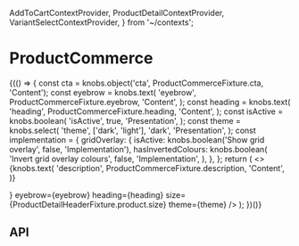   AddToCartContextProvider,
  ProductDetailContextProvider,
  VariantSelectContextProvider,
} from '~/contexts';

<Meta title="Components/ProductCommerce" component={ProductCommerce} />

# ProductCommerce

<Canvas>
  <Story name="Base component">
    {(() => {
      const cta = knobs.object('cta', ProductCommerceFixture.cta, 'Content');
      const eyebrow = knobs.text(
        'eyebrow',
        ProductCommerceFixture.eyebrow,
        'Content',
      );
      const heading = knobs.text(
        'heading',
        ProductCommerceFixture.heading,
        'Content',
      );
      const isActive = knobs.boolean(
        'isActive',
        true,
        'Presentation',
      );
      const theme = knobs.select(
        'theme',
        ['dark', 'light'],
        'dark',
        'Presentation',
      );
      const implementation = {
        gridOverlay: {
          isActive: knobs.boolean('Show grid overlay', false, 'Implementation'),
          hasInvertedColours: knobs.boolean(
            'Invert grid overlay colours',
            false,
            'Implementation',
          ),
        },
      };
      return (
        <>
        <Podium verticalPadding="small">
          <AddToCartContextProvider onClick={mockAddToCartButtonOnClick}>
            <ProductDetailContextProvider
              product={ProductDetailHeaderFixture.product}
            >
              <VariantSelectContextProvider
                variants={ProductCommerceFixture.variantOptions}
              >
                <ProductCommerce
                  isActive={isActive}
                  copy={{
                    addToCart: AddToCartButtonFixture.copy,
                    ...ProductCommerceFixture.copy,
                  }}
                  cta={cta}
                  description={
                    <P>
                      {knobs.text(
                        'description',
                        ProductCommerceFixture.description,
                        'Content',
                      )}
                    </P>
                  }
                  eyebrow={eyebrow}
                  heading={heading}
                  size={ProductDetailHeaderFixture.product.size}
                  theme={theme}
                />
              </VariantSelectContextProvider>
            </ProductDetailContextProvider>
          </AddToCartContextProvider>
        </Podium>
          <StorybookGridOverlay
            isActive={implementation.gridOverlay.isActive}
            hasInvertedColours={implementation.gridOverlay.hasInvertedColours}
          />
        </>
      );
    })()}
  </Story>
</Canvas>

## API

<ArgsTable of={ProductCommerce} />
